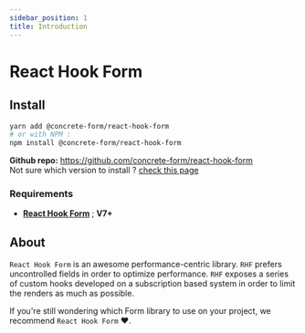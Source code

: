 ```yaml
---
sidebar_position: 1
title: Introduction
---
```


# React Hook Form

## Install

```bash
yarn add @concrete-form/react-hook-form
# or with NPM :
npm install @concrete-form/react-hook-form
```

**Github repo:** https://github.com/concrete-form/react-hook-form <br />
Not sure which version to install ? [check this page](/docs/how-to-upgrade)

### Requirements

- [**React Hook Form**](https://react-hook-form.com/) ; **V7+**

## About

`React Hook Form` is an awesome performance-centric library. `RHF` prefers uncontrolled fields in order to optimize performance. `RHF` exposes a series of custom hooks developed on a subscription based system in order to limit the renders as much as possible.

If you're still wondering which Form library to use on your project, we recommend `React Hook Form` ♥.